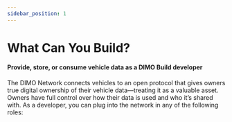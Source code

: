 ```yaml
---
sidebar_position: 1
---
```




# What Can You Build?

#### Provide, store, or consume vehicle data as a DIMO Build developer

The DIMO Network connects vehicles to an open protocol that gives owners true digital ownership of their vehicle data—treating it as a valuable asset. 
Owners have full control over how their data is used and who it’s shared with. 
As a developer, you can plug into the network in any of the following roles:

<DeveloperRoles />